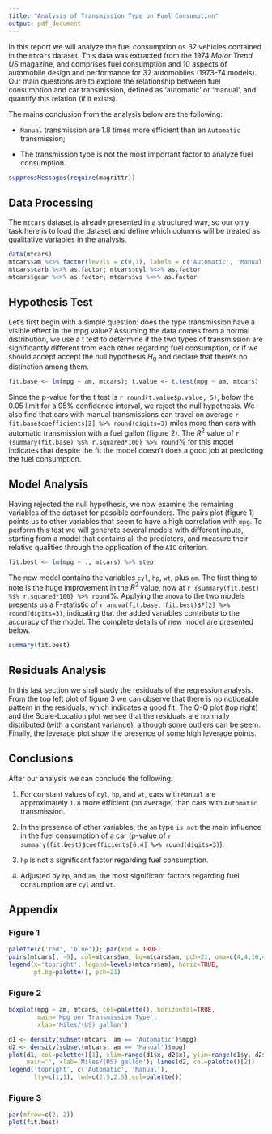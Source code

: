 ```yaml
---
title: "Analysis of Transmission Type on Fuel Consumption"
output: pdf_document        
---
```


In this report we will analyze the fuel consumption os 32 vehicles contained in the `mtcars` dataset. This data was extracted from the 1974 *Motor Trend US* magazine, and comprises fuel consumption and 10 aspects of automobile design and performance for 32 automobiles (1973-74 models). Our main questions are to explore the relationship between fuel consumption and car transmission, defined as 'automatic' or 'manual', and quantify this relation (if it exists).

The mains conclusion from the analysis below are the following:

- `Manual` transmission are 1.8 times more efficient than an `Automatic` transmission;

- The transmission type is not the most important factor to analyze fuel consumption.  

```r
suppressMessages(require(magrittr))
```

## Data Processing

The `mtcars` dataset is already presented in a structured way, so our only task here is to load the dataset and define which columns will be treated as qualitative variables in the analysis.

```r
data(mtcars)
mtcars$am %<>% factor(levels = c(0,1), labels = c('Automatic', 'Manual'))
mtcars$carb %<>% as.factor; mtcars$cyl %<>% as.factor
mtcars$gear %<>% as.factor; mtcars$vs %<>% as.factor
```


## Hypothesis Test

Let's first begin with a simple question: does the type transmission have a visible effect in the mpg value? Assuming the data comes from a normal distribution, we use a t test to determine if the two types of transmission are significantly different from each other regarding fuel consumption, or if we should accept accept the null hypothesis $H_0$ and declare that there's no distinction among them.  

```r
fit.base <- lm(mpg ~ am, mtcars); t.value <- t.test(mpg ~ am, mtcars)
```

Since the p-value for the t test is `r round(t.value$p.value, 5)`, below the $0.05$ limit for a 95% confidence interval, we reject the null hypothesis. We also find that cars with manual transmissions can travel on average `r fit.base$coefficients[2] %>% round(digits=3)` miles more than cars with automatic transmission with a fuel gallon (figure 2). The $R^2$ value of `r {summary(fit.base) %$% r.squared*100} %>% round`% for this model indicates that despite the fit the model doesn't does a good job at predicting the fuel consumption.

## Model Analysis

Having rejected the null hypothesis, we now examine the remaining variables of the dataset for possible confounders. The pairs plot (figure 1) points us to other variables that seem to have a high correlation with `mpg`. To perform this test we will generate several models with different inputs, starting from a model that contains all the predictors, and measure their relative qualities through the application of the `AIC` criterion.  

```r
fit.best <- lm(mpg ~ ., mtcars) %>% step 
```

The new model contains the variables `cyl`, `hp`, `wt`, plus `am`. The first thing to note is the huge improvement in the $R^2$ value, now at `r {summary(fit.best) %$% r.squared*100} %>% round`%. Applying the `anova` to the two models presents us a F-statistic of `r anova(fit.base, fit.best)$F[2] %>% round(digits=3)`, indicating that the added variables contribute to the accuracy of the model. The complete details of new model are presented below.

```r
summary(fit.best)
```

## Residuals Analysis

In this last section we shall study the residuals of the regression analysis. From the top left plot of figure 3 we can observe that there is no noticeable pattern in the residuals, which indicates a good fit. The Q-Q plot (top right) and the Scale-Location plot we see that the residuals are normally distributed (with a constant variance), although some outliers can be seem. Finally, the leverage plot show the presence of some high leverage points.     

## Conclusions

After our analysis we can conclude the following:

1. For constant values of `cyl`, `hp`, and `wt`, cars with `Manual` are approximately `1.8` more efficient (on average) than cars with `Automatic` transmission.

2. In the presence of other variables, the `am` type `is not` the main influence in the fuel consumption of a car (p-value of `r summary(fit.best)$coefficients[6,4] %>% round(digits=3)`).

3. `hp` is not a significant factor regarding fuel consumption.

4. Adjusted by `hp`, and `am`, the most significant factors regarding fuel consumption are `cyl` and `wt`.


\newpage

## Appendix

### Figure 1

```r
palette(c('red', 'blue')); par(xpd = TRUE) 
pairs(mtcars[, -9], col=mtcars$am, bg=mtcars$am, pch=21, oma=c(4,4,16,4))
legend(x='topright', legend=levels(mtcars$am), horiz=TRUE, 
       pt.bg=palette(), pch=21)
```

\newpage

### Figure 2

```r
boxplot(mpg ~ am, mtcars, col=palette(), horizontal=TRUE,
        main='Mpg per Transmission Type', 
        xlab='Miles/(US) gallon')  

d1 <- density(subset(mtcars, am == 'Automatic')$mpg)
d2 <- density(subset(mtcars, am == 'Manual')$mpg)
plot(d1, col=palette()[1], xlim=range(d1$x, d2$x), ylim=range(d1$y, d2$y), 
     main='', xlab='Miles/(US) gallon'); lines(d2, col=palette()[2])
legend('topright', c('Automatic', 'Manual'), 
       lty=c(1,1), lwd=c(2.5,2.5),col=palette())
```

\newpage

### Figure 3

```r
par(mfrow=c(2, 2))
plot(fit.best)
```
